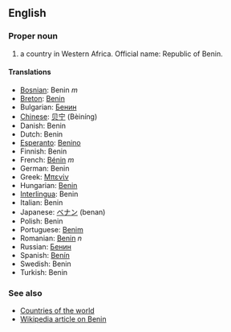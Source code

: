 ==English==

===Proper noun===

# a country in Western Africa. Official name: Republic of Benin.

====Translations====
*[[Bosnian]]: Benin ''m''
*[[Breton]]: [[Benin]]
*Bulgarian: [[Бенин]]
*[[Chinese]]: [[贝宁]] (Bèiníng)
*Danish: Benin
*Dutch: Benin
*[[Esperanto]]: [[Benino]]
*Finnish: Benin
*French: [[Bénin]] ''m''
*German: Benin
*Greek: [[Μπενίν]]
*Hungarian: [[Benin]]
*[[Interlingua]]: Benin
*Italian: Benin
*Japanese: [[ベナン]] (benan)
*Polish: Benin
*Portuguese: [[Benim]]
*Romanian: [[Benin]] ''n''
*Russian: [[Бенин]]
*Spanish: [[Benín]]
*Swedish: Benin
*Turkish: Benin

===See also===
*[[Countries of the world]]
*[[en:Benin|Wikipedia article on Benin]]